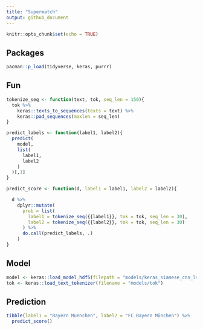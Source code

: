 ```yaml
---
title: "Supermatch"
output: github_document
---
```


```r
knitr::opts_chunk$set(echo = TRUE)
```


## Packages

```r
pacman::p_load(tidyverse, keras, purrr)
```


## Fun

```r
tokenize_seq <- function(text, tok, seq_len = 150){
  tok %>%
    keras::texts_to_sequences(texts = text) %>%
    keras::pad_sequences(maxlen = seq_len)
}

predict_labels <- function(label1, label2){
  predict(
    model, 
    list(
      label1, 
      label2
    )
  )[,1]
}

predict_score <- function(d, label1 = label1, label2 = label2){

  d %>% 
    dplyr::mutate(
      prob = list(
        label1 = tokenize_seq({{label1}}, tok = tok, seq_len = 30),
        label2 = tokenize_seq({{label2}}, tok = tok, seq_len = 30)
      ) %>%
      do.call(predict_labels, .)
    ) 
}
```

## Model

```r
model <- keras::load_model_hdf5(filepath = "models/keras_siamese_cnn_lstm_86")
tok <- keras::load_text_tokenizer(filename = "models/tok")
```


## Prediction

```r
tibble(label1 = "Bayern Muenchen", label2 = "FC Bayern München") %>%
  predict_score()
```

